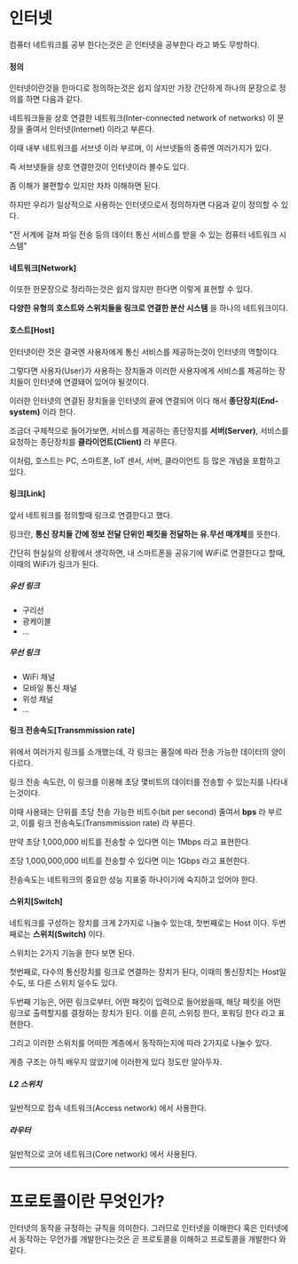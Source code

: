 # 인터넷
컴퓨터 네트워크를 공부 한다는것은 곧 인터넷을 공부한다 라고 봐도 무방하다.

#### 정의
인터넷이란것을 한마디로 정의하는것은 쉽지 않지만 가장 간단하게 하나의 문장으로 정의를 하면 다음과 같다.

<R>네트워크들을 상호 연결한 네트워크(Inter-connected network of networks)</R> 이 문장을 줄여서 인터넷(Internet) 이라고 부른다.

이때 내부 네트워크를 서브넷 이라 부르며, 이 서브넷들의 종류엔 여러가지가 있다.

즉 서브넷들을 상호 연결한것이 인터넷이라 볼수도 있다.

좀 이해가 불편할수 있지만 차차 이해하면 된다.

하지만 우리가 일상적으로 사용하는 인터넷으로서 정의하자면 다음과 같이 정의할 수 있다.

"전 서계에 걸쳐 파일 전송 등의 데이터 통신 서비스를 받을 수 있는 컴퓨터 네트워크 시스템"

#### 네트워크[Network]
이또한 한문장으로 정리하는것은 쉽지 않지만 한다면 이렇게 표현할 수 있다.

**다양한 유형의 호스트와 스위치들을 링크로 연결한 분산 시스템** 을 하나의 네트워크이다.


#### 호스트[Host]
인터넷이란 것은 결국엔 사용자에게 통신 서비스를 제공하는것이 인터넷의 역할이다.

그렇다면 사용자(User)가 사용하는 장치들과 이러한 사용자에게 서비스를 제공하는 장치들이 인터넷에 연결돼어 있어야 될것이다.

이러한 인터넷의 연결된 장치들을 인터넷의 끝에 연결되어 이다 해서 **종단장치(End-system)** 이라 한다.

조금더 구체적으로 들어가보면, 서비스를 제공하는 종단장치를 **서버(Server)**, 서비스를 요청하는 종단장치를 **클라이언트(Client)** 라 부른다.

이처럼, 호스트는 PC, 스마트폰, IoT 센서, 서버, 클라이언트 등 많은 개념을 포함하고 있다.


#### 링크[Link]
앞서 네트워크를 정의할때 링크로 연결한다고 했다.

링크란, **통신 장치들 간에 <R>정보 전달 단위인 패킷</R>을 전달하는 유.무선 매개체**를 뜻한다.

간단히 현실실의 상황에서 생각하면, 내 스마트폰을 공유기에 WiFi로 연결한다고 할때, 이때의 WiFi가 링크가 된다.

##### 유선 링크
* 구리선
* 광케이블
* ...

##### 무선 링크
* WiFi 채널
* 모바일 통신 채널
* 위성 채널
* ...

#### 링크 전송속도[Transmmission rate]
위에서 여러가지 링크를 소개했는데, 각 링크는 품질에 따라 전송 가능한 데이터의 양이 다르다.

링크 전송 속도란, 이 링크를 이용해 초당 몇비트의 데이터를 전송할 수 있는지를 나타내는것이다.

이때 사용돼는 단위를 초당 전송 가능한 비트수(bit per second) 줄여서 **bps** 라 부르고, 이를 링크 전송속도(Transmmission rate) 라 부른다.

만약 초당 1,000,000 비트를 전송할 수 있다면 이는 1Mbps 라고 표현한다.

초당 1,000,000,000 비트를 전송할 수 있다면 이는 1Gbps 라고 표현한다.

전송속도는 네트워크의 중요한 성능 지표중 하나이기에 숙지하고 있어야 한다.


#### 스위치[Switch]
네트워크를 구성하는 장치를 크게 2가지로 나눌수 있는데, 첫번째로는 Host 이다. 두번째로는 **스위치(Switch)** 이다.

스위치는 2가지 기능을 한다 보면 된다.

첫번째로, 다수의 통신장치를 링크로 연결하는 장치가 된다, 이때의 통신장치는 Host일수도, 또 다른 스위치 일수도 있다.

두번째 기능은, 어떤 링크로부터, 어떤 패킷이 입력으로 들어왔을때, 해당 패킷을 어떤 링크로 출력할지를 결정하는 장치가 된다. 이를 흔히, 스위칭 한다, 포워딩 한다 라고 표현한다.

그리고 이러한 스위치를 어떠한 계층에서 동작하는지에 따라 2가지로 나눌수 있다.

계층 구조는 아직 배우지 않았기에 이러한게 있다 정도만 알아두자.

##### L2 스위치
일반적으로 접속 네트워크(Access network) 에서 사용한다.

##### 라우터
일반적으로 코어 네트워크(Core network) 에서 사용된다.

***


# 프로토콜이란 무엇인가?
<R>인터넷의 동작을 규정하는 규칙</R>을 의미한다.
그러므로 인터넷을 이해한다 혹은 인터넷에서 동작하는 무언가를 개발한다는것은 곧 프로토콜을 이해하고 프로토콜을 개발한다 와 같다.






